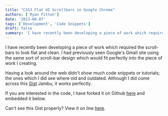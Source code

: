 ```yaml
---
title: "CSS3 Flat UI Scrollbars in Google Chrome"
authors: ['Ryan Fitton']
date: '2013-08-07'
tags: ['Development', 'Code Snippets']
draft: false
summary: 'I have recently been developing a piece of work which required the scroll-bars to look flat and clean. I had previously seen Google&#8217;s Gmail site using the same sort of scroll-bar design which would fit perfectly into the piece of work I creating. Having a look around the web didn&#8217;t show much code snippets or ...'
---
```



I have recently been developing a piece of work which required the scroll-bars to look flat and clean. I had previously seen Google's Gmail site using the same sort of scroll-bar design which would fit perfectly into the piece of work I creating.

Having a look around the web didn't show much code snippets or tutorials; the ones which I did see where old and outdated. Although I did come across this [Gist](https://gist.github.com/jambu/2004633) Jambu, it works perfectly.

If you are interested in the code, I have forked it on Github [here](https://gist.github.com/ryanfitton/6191707) and embedded it below.

Can't see this Gist properly? View it on line [here](https://gist.github.com/ryanfitton/6191707).
